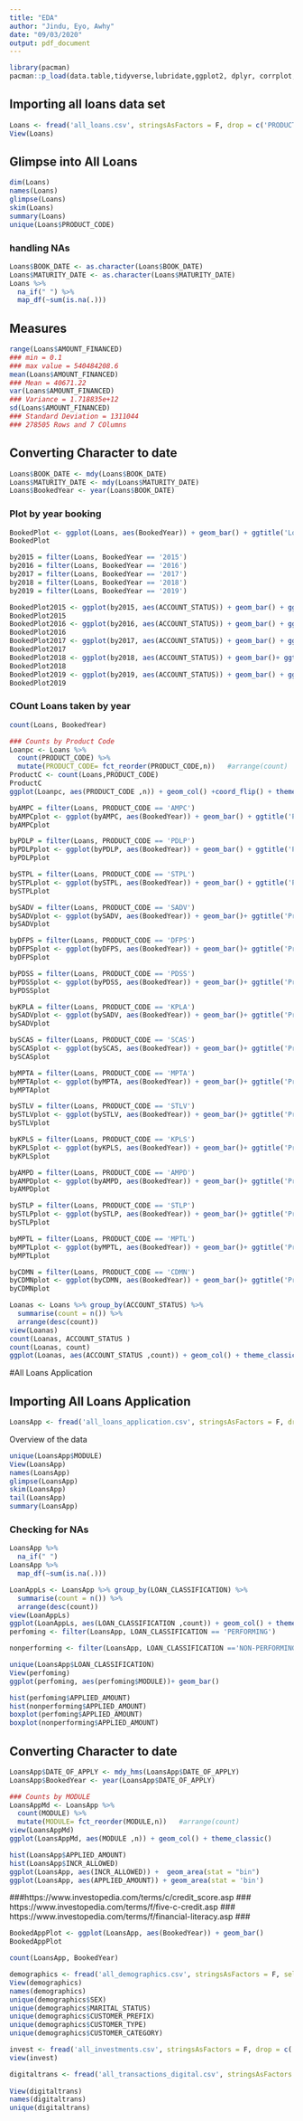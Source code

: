 ```yaml
---
title: "EDA"
author: "Jindu, Eyo, Awhy"
date: "09/03/2020"
output: pdf_document
---
```


```r
library(pacman)
pacman::p_load(data.table,tidyverse,lubridate,ggplot2, dplyr, corrplot, cowplot, purrr,skimr, stringr, forcats, reprex,magrittr)

```

## Importing **all loans** data set

```r
Loans <- fread('all_loans.csv', stringsAsFactors = F, drop = c('PRODUCT_NAME', 'LOAN_REF', 'CURRENCY'))
View(Loans)

```

## Glimpse into **All Loans**

```r
dim(Loans)
names(Loans)
glimpse(Loans)
skim(Loans)
summary(Loans)
unique(Loans$PRODUCT_CODE)
```






### handling NAs
```r
Loans$BOOK_DATE <- as.character(Loans$BOOK_DATE)
Loans$MATURITY_DATE <- as.character(Loans$MATURITY_DATE)
Loans %>% 
  na_if(" ") %>% 
  map_df(~sum(is.na(.)))

```
## Measures

```r

range(Loans$AMOUNT_FINANCED)  
### min = 0.1 
### max value = 540484208.6
mean(Loans$AMOUNT_FINANCED) 
### Mean = 40671.22
var(Loans$AMOUNT_FINANCED)
### Variance = 1.718835e+12
sd(Loans$AMOUNT_FINANCED)
### Standard Deviation = 1311044
### 278505 Rows and 7 COlumns

```

## Converting Character to date 

```r

Loans$BOOK_DATE <- mdy(Loans$BOOK_DATE)
Loans$MATURITY_DATE <- mdy(Loans$MATURITY_DATE)
Loans$BookedYear <- year(Loans$BOOK_DATE)

```

### Plot by year booking
```r
BookedPlot <- ggplot(Loans, aes(BookedYear)) + geom_bar() + ggtitle('Loans Booked Per year')
BookedPlot

by2015 = filter(Loans, BookedYear == '2015')
by2016 = filter(Loans, BookedYear == '2016')
by2017 = filter(Loans, BookedYear == '2017')
by2018 = filter(Loans, BookedYear == '2018')
by2019 = filter(Loans, BookedYear == '2019')

BookedPlot2015 <- ggplot(by2015, aes(ACCOUNT_STATUS)) + geom_bar() + ggtitle('Account Status in 2015')
BookedPlot2015
BookedPlot2016 <- ggplot(by2016, aes(ACCOUNT_STATUS)) + geom_bar() + ggtitle('Account Status in 2016')
BookedPlot2016
BookedPlot2017 <- ggplot(by2017, aes(ACCOUNT_STATUS)) + geom_bar() + ggtitle('Account Status in 2017')
BookedPlot2017
BookedPlot2018 <- ggplot(by2018, aes(ACCOUNT_STATUS)) + geom_bar()+ ggtitle('Account Status in 2018')
BookedPlot2018
BookedPlot2019 <- ggplot(by2019, aes(ACCOUNT_STATUS)) + geom_bar() + ggtitle('Account Status in 2019')
BookedPlot2019

```

### COunt Loans taken by year
```r
count(Loans, BookedYear)

```

```r
### Counts by Product Code
Loanpc <- Loans %>% 
  count(PRODUCT_CODE) %>% 
  mutate(PRODUCT_CODE= fct_reorder(PRODUCT_CODE,n))   #arrange(count)
ProductC <- count(Loans,PRODUCT_CODE)
ProductC
ggplot(Loanpc, aes(PRODUCT_CODE ,n)) + geom_col() +coord_flip() + theme_classic()

byAMPC = filter(Loans, PRODUCT_CODE == 'AMPC')
byAMPCplot <- ggplot(byAMPC, aes(BookedYear)) + geom_bar() + ggtitle('Product code (AMPC)')
byAMPCplot

byPDLP = filter(Loans, PRODUCT_CODE == 'PDLP')
byPDLPplot <- ggplot(byPDLP, aes(BookedYear)) + geom_bar() + ggtitle('Product code (PDLP)')
byPDLPplot

bySTPL = filter(Loans, PRODUCT_CODE == 'STPL')
bySTPLplot <- ggplot(bySTPL, aes(BookedYear)) + geom_bar() + ggtitle('Product code (STPL)')
bySTPLplot

bySADV = filter(Loans, PRODUCT_CODE == 'SADV')
bySADVplot <- ggplot(bySADV, aes(BookedYear)) + geom_bar()+ ggtitle('Product code (SADV)')
bySADVplot

byDFPS = filter(Loans, PRODUCT_CODE == 'DFPS')
byDFPSplot <- ggplot(byDFPS, aes(BookedYear)) + geom_bar()+ ggtitle('Product code (DFPS)')
byDFPSplot

byPDSS = filter(Loans, PRODUCT_CODE == 'PDSS')
byPDSSplot <- ggplot(byPDSS, aes(BookedYear)) + geom_bar()+ ggtitle('Product code (PDSS)')
byPDSSplot

byKPLA = filter(Loans, PRODUCT_CODE == 'KPLA')
bySADVplot <- ggplot(bySADV, aes(BookedYear)) + geom_bar()+ ggtitle('Product code (SADV)')
bySADVplot

bySCAS = filter(Loans, PRODUCT_CODE == 'SCAS')
bySCASplot <- ggplot(bySCAS, aes(BookedYear)) + geom_bar()+ ggtitle('Product code (SCAS)')
bySCASplot

byMPTA = filter(Loans, PRODUCT_CODE == 'MPTA')
byMPTAplot <- ggplot(byMPTA, aes(BookedYear)) + geom_bar()+ ggtitle('Product code (MPTA)')
byMPTAplot

bySTLV = filter(Loans, PRODUCT_CODE == 'STLV')
bySTLVplot <- ggplot(bySTLV, aes(BookedYear)) + geom_bar()+ ggtitle('Product code (STLV)')
bySTLVplot

byKPLS = filter(Loans, PRODUCT_CODE == 'KPLS')
byKPLSplot <- ggplot(byKPLS, aes(BookedYear)) + geom_bar()+ ggtitle('Product code (KPLS)')
byKPLSplot

byAMPD = filter(Loans, PRODUCT_CODE == 'AMPD')
byAMPDplot <- ggplot(byAMPD, aes(BookedYear)) + geom_bar()+ ggtitle('Product code (AMPD)')
byAMPDplot

bySTLP = filter(Loans, PRODUCT_CODE == 'STLP')
bySTLPplot <- ggplot(bySTLP, aes(BookedYear)) + geom_bar()+ ggtitle('Product code (STLP)')
bySTLPplot

byMPTL = filter(Loans, PRODUCT_CODE == 'MPTL')
byMPTLplot <- ggplot(byMPTL, aes(BookedYear)) + geom_bar()+ ggtitle('Product code (MPTL)')
byMPTLplot

byCDMN = filter(Loans, PRODUCT_CODE == 'CDMN')
byCDMNplot <- ggplot(byCDMN, aes(BookedYear)) + geom_bar()+ ggtitle('Product code (CDMN)')
byCDMNplot


```

```r
Loanas <- Loans %>% group_by(ACCOUNT_STATUS) %>% 
  summarise(count = n()) %>% 
  arrange(desc(count))
view(Loanas)
count(Loanas, ACCOUNT_STATUS )
count(Loanas, count)
ggplot(Loanas, aes(ACCOUNT_STATUS ,count)) + geom_col() + theme_classic()

```

<!-- ```{r} -->
<!-- Loanas %>% -->
<!-- split(.$ACCOUNT_STATUS) %>% -->
<!-- map(~ lm( ~ Petal.Length, data = .)) %>% -->
<!-- map(summary) %>% -->
<!-- map_dbl("r.squared") -->
<!-- View(iris) -->
<!-- ``` -->

#All Loans Application

## Importing All Loans Application
```r
LoansApp <- fread('all_loans_application.csv', stringsAsFactors = F, drop =c('OFFERID','APPLICATION_STATUS'))

```
Overview of the data
```r
unique(LoansApp$MODULE)
View(LoansApp)
names(LoansApp)
glimpse(LoansApp)
skim(LoansApp)
tail(LoansApp)
summary(LoansApp)
```
### Checking for NAs
```r
LoansApp %>% 
  na_if(" ")
LoansApp %>% 
  map_df(~sum(is.na(.)))
```

```r
LoanAppLs <- LoansApp %>% group_by(LOAN_CLASSIFICATION) %>% 
  summarise(count = n()) %>% 
  arrange(desc(count))
view(LoanAppLs)
ggplot(LoanAppLs, aes(LOAN_CLASSIFICATION ,count)) + geom_col() + theme_classic()
perfoming <- filter(LoansApp, LOAN_CLASSIFICATION == 'PERFORMING')

nonperforming <- filter(LoansApp, LOAN_CLASSIFICATION =='NON-PERFORMING')

unique(LoansApp$LOAN_CLASSIFICATION) 
View(perfoming)
ggplot(perfoming, aes(perfoming$MODULE))+ geom_bar()

hist(perfoming$APPLIED_AMOUNT)
hist(nonperforming$APPLIED_AMOUNT)
boxplot(perfoming$APPLIED_AMOUNT)
boxplot(nonperforming$APPLIED_AMOUNT)

  ```

## Converting Character to date 
```r

LoansApp$DATE_OF_APPLY <- mdy_hms(LoansApp$DATE_OF_APPLY)
LoansApp$BookedYear <- year(LoansApp$DATE_OF_APPLY)

```

```r
### Counts by MODULE
LoansAppMd <- LoansApp %>% 
  count(MODULE) %>% 
  mutate(MODULE= fct_reorder(MODULE,n))   #arrange(count)
view(LoansAppMd)
ggplot(LoansAppMd, aes(MODULE ,n)) + geom_col() + theme_classic()

```

```r
hist(LoansApp$APPLIED_AMOUNT)
hist(LoansApp$INCR_ALLOWED)
ggplot(LoansApp, aes(INCR_ALLOWED)) +  geom_area(stat = "bin")
ggplot(LoansApp, aes(APPLIED_AMOUNT)) + geom_area(stat = 'bin')

```

###https://www.investopedia.com/terms/c/credit_score.asp 
### https://www.investopedia.com/terms/f/five-c-credit.asp
### https://www.investopedia.com/terms/f/financial-literacy.asp
### 

```r
BookedAppPlot <- ggplot(LoansApp, aes(BookedYear)) + geom_bar()
BookedAppPlot

```
```r
count(LoansApp, BookedYear)
```

```r
demographics <- fread('all_demographics.csv', stringsAsFactors = F, select = c('CUSTOMER_UNIQUE_ID', 'CUSTOMER_TYPE', 'CUSTOMER_CATEGORY', 'CUSTOMER_PREFIX', 'LIAB_BR','CIF_CREATION_DATE','DATE_OF_BIRTH','SEX','MARITAL_STATUS'))
View(demographics)
names(demographics)
unique(demographics$SEX)
unique(demographics$MARITAL_STATUS)
unique(demographics$CUSTOMER_PREFIX)
unique(demographics$CUSTOMER_TYPE)
unique(demographics$CUSTOMER_CATEGORY)

```

```r
invest <- fread('all_investments.csv', stringsAsFactors = F, drop = c('CONTRACT_REF_NO'))
view(invest)
```

```r
digitaltrans <- fread('all_transactions_digital.csv', stringsAsFactors = F, drop = c("DRCR_IND","TRN_REF_NO","FCY_AMOUNT","EXCH_RATE"))
  
View(digitaltrans)
names(digitaltrans)
unique(digitaltrans)
```

```r

```

```r

```

```r

```

